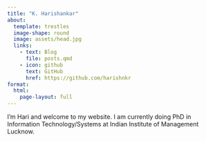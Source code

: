 ```yaml
---
title: "K. Harishankar"
about:
  template: trestles
  image-shape: round
  image: assets/head.jpg
  links:
    - text: Blog
      file: posts.qmd
    - icon: github
      text: GitHub
      href: https://github.com/harishnkr
format:
  html:
    page-layout: full
---
```


I'm Hari and welcome to my website. I am currently doing PhD in Information Technology/Systems at Indian Institute of Management Lucknow.


